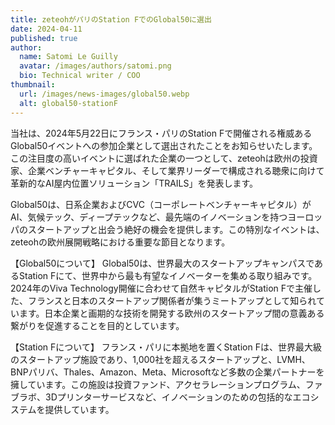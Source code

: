 ```yaml
---
title: zeteohがパリのStation FでのGlobal50に選出
date: 2024-04-11
published: true
author:
  name: Satomi Le Guilly
  avatar: /images/authors/satomi.png
  bio: Technical writer / COO
thumbnail:
  url: /images/news-images/global50.webp
  alt: global50-stationF
---
```


当社は、2024年5月22日にフランス・パリのStation Fで開催される権威あるGlobal50イベントへの参加企業として選出されたことをお知らせいたします。
この注目度の高いイベントに選ばれた企業の一つとして、zeteohは欧州の投資家、企業ベンチャーキャピタル、そして業界リーダーで構成される聴衆に向けて革新的なAI屋内位置ソリューション「TRAILS」を発表します。

Global50は、日系企業およびCVC（コーポレートベンチャーキャピタル）がAI、気候テック、ディープテックなど、最先端のイノベーションを持つヨーロッパのスタートアップと出会う絶好の機会を提供します。この特別なイベントは、zeteohの欧州展開戦略における重要な節目となります。


【Global50について】
Global50は、世界最大のスタートアップキャンパスであるStation Fにて、世界中から最も有望なイノベーターを集める取り組みです。2024年のViva Technology開催に合わせて自然キャピタルがStation Fで主催した、フランスと日本のスタートアップ関係者が集うミートアップとして知られています。日本企業と画期的な技術を開発する欧州のスタートアップ間の意義ある繋がりを促進することを目的としています。

【Station Fについて】
フランス・パリに本拠地を置くStation Fは、世界最大級のスタートアップ施設であり、1,000社を超えるスタートアップと、LVMH、BNPパリバ、Thales、Amazon、Meta、Microsoftなど多数の企業パートナーを擁しています。この施設は投資ファンド、アクセラレーションプログラム、ファブラボ、3Dプリンターサービスなど、イノベーションのための包括的なエコシステムを提供しています。